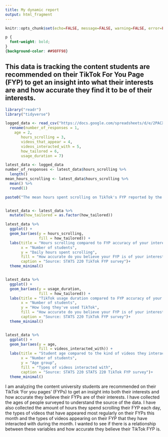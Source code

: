 ```yaml
---
title: My dynamic report
output: html_fragment
---
```


```r
knitr::opts_chunk$set(echo=FALSE, message=FALSE, warning=FALSE, error=FALSE)

```

```css
p {
  font-weight: bold;
}
{background-color: ##98FF98}
```

## This data is tracking the content students are recommended on their TikTok For You Page (FYP) to get an insight into what their interests are and how accurate they find it to be of their interests.


```r
library("readr")
library("tidyverse")

logged_data <- read_csv("https://docs.google.com/spreadsheets/d/e/2PACX-1vSbmJwPnUT0jBRw8-ad_CD1WahMCxP0Bmos7y-w2CH_2czQhkekLIjPj8U8Q-NZk7I1flE9XGWMVmu9/pub?output=csv")%>%
  rename(number_of_responses = 1,
    age = 2,
       hours_scrolling = 3,
       videos_that_appear = 4,
       videos_interacted_with = 5,
       how_tailored = 6,
       usage_duration = 7)

latest_data <- logged_data
number_of_responses <- latest_data$hours_scrolling %>%
  length()
mean_hours_scrolling <- latest_data$hours_scrolling %>%
  mean() %>%
  round(1)

paste0("The mean hours spent scrolling on TikTok's FYP reported by the ", number_of_responses, " students who completed the survey was ", mean_hours_scrolling, ".")


latest_data <- latest_data %>%
  mutate(how_tailored = as.factor(how_tailored))

latest_data %>%
  ggplot() +
  geom_bar(aes(y = hours_scrolling,
               fill = how_tailored)) +
  labs(title = "Hours scrolling compared to FYP accuracy of your interests",
       x = "Number of students",
       y = "Daily hours spent scrolling",
       fill = "How accurate do you believe your FYP is of your interests",
       caption = "Source: STATS 220 TikTok FYP survey")+
  theme_minimal()


latest_data %>%
  ggplot() +
  geom_bar(aes(y = usage_duration,
               fill = how_tailored)) +
  labs(title = "TikTok usage duration compared to FYP accuracy of your interests",
       x = "Number of students",
       y = "How long they've used TikTok",
       fill = "How accurate do you believe your FYP is of your interests",
       caption = "Source: STATS 220 TikTok FYP survey")+
  theme_minimal()


latest_data %>%
  ggplot() +
  geom_bar(aes(y = age,
               fill = videos_interacted_with)) +
  labs(title = "Student age compared to the kind of videos they interact with",
       x = "Number of students",
       y = "Age group",
       fill = "Types of videos interacted with",
       caption = "Source: STATS 220 STATS 220 TikTok FYP survey")+
  theme_minimal()
```

I am analyzing the content university students are recommended on their TikTok 'For you pages' (FYPs) to get an insight into both their interests and how accurate they believe their FYPs are of their interests.  I have collected the ages of people surveyed to understand the source of the data.  I have also collected the amount of hours they spend scrolling their FYP each day, the types of videos that have appeared most regularly on their FYPs this month and the types of videos appearing on their FYP that they have interacted with during the month.  I wanted to see if there is a relationship between these variables and how accurate they believe their TikTok FYP is.

